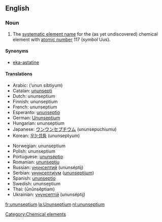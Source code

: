 ==English==
{{elements|Uus|ununhexium|Uuh|ununoctium|Uuo}}
===Noun===
{{en-noun-unc}}
{{wikipedia}}

#The [[systematic element name]] for the (as yet undiscovered) chemical element with [[atomic number]] 117 (''symbol'' Uus).

====Synonyms====
*[[eka-astatine]]

====Translations====
{{top}}
*Arabic: {{ARchar|[[أنون سيبتيوم]]}} (’unun síbtiyum) {{m}}
*Catalan: [[ununsepti]] {{m}}
*Dutch: ununseptium {{n}}
*Finnish: ununseptium
*French: ununseptium {{m}}
*Esperanto: [[ununseptio]]
*German: [[Ununseptium]] {{n}}
*Hungarian: ununseptium
*Japanese: [[ウンウンセプチウム]] (ununsepuchiumu)
*Korean: [[우눈셉튬]] (ununseptyum)
{{mid}}
*Norwegian: ununseptium
*Polish: ununseptium {{m}}
*Portuguese: [[ununséptio]] {{m}}
*Romanian: [[ununseptiu]] {{n}}
*Russian: [[унунсептий]] (ununséptij) {{m}}
*Serbian: [[унунсептијум]] ([[ununseptijum]]) {{m}}
*Spanish: [[ununseptio]] {{m}}
*Swedish: ununseptium
*Thai: {{THchar|[[อูนอูนเซปเทียม]]}} (ūnūnsêptiam)
*Ukrainian: [[унунсептій]] (ununséptij) {{m}}
{{bottom}}

[[Category:Chemical elements]]

[[fr:ununseptium]]
[[la:Ununseptium]]
[[nl:ununseptium]]
